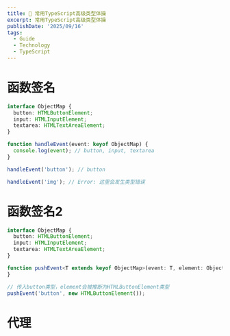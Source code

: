 ```yaml
---
title: 🚧 常用TypeScript高级类型体操
excerpt: 常用TypeScript高级类型体操
publishDate: '2025/09/16'
tags:
  - Guide
  - Technology
  - TypeScript
---
```



# 函数签名
```ts
interface ObjectMap {
  button: HTMLButtonElement;
  input: HTMLInputElement;
  textarea: HTMLTextAreaElement;
}

function handleEvent(event: keyof ObjectMap) {
  console.log(event); // button, input, textarea
}

handleEvent('button'); // button

handleEvent('img'); // Error: 这里会发生类型错误
```

# 函数签名2
```ts
interface ObjectMap {
  button: HTMLButtonElement;
  input: HTMLInputElement;
  textarea: HTMLTextAreaElement;
}

function pushEvent<T extends keyof ObjectMap>(event: T, element: ObjectMap[T]) {
}

// 传入button类型，element会被推断为HTMLButtonElement类型
pushEvent('button', new HTMLButtonElement());

```

# 代理
